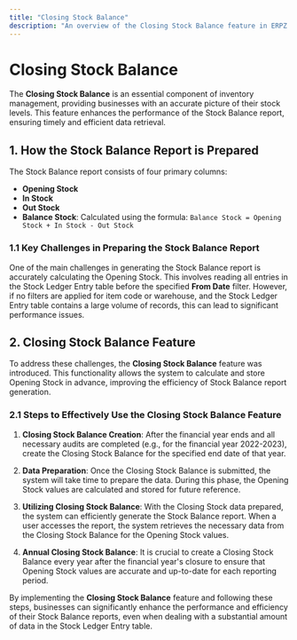 ```yaml
---
title: "Closing Stock Balance"
description: "An overview of the Closing Stock Balance feature in ERPZ for efficient inventory management."
---
```


# Closing Stock Balance

The **Closing Stock Balance** is an essential component of inventory management, providing businesses with an accurate picture of their stock levels. This feature enhances the performance of the Stock Balance report, ensuring timely and efficient data retrieval.

## 1. How the Stock Balance Report is Prepared

The Stock Balance report consists of four primary columns:

- **Opening Stock**
- **In Stock**
- **Out Stock**
- **Balance Stock**: Calculated using the formula:  `Balance Stock = Opening Stock + In Stock - Out Stock`

### 1.1 Key Challenges in Preparing the Stock Balance Report

One of the main challenges in generating the Stock Balance report is accurately calculating the Opening Stock. This involves reading all entries in the Stock Ledger Entry table before the specified **From Date** filter. However, if no filters are applied for item code or warehouse, and the Stock Ledger Entry table contains a large volume of records, this can lead to significant performance issues.

## 2. Closing Stock Balance Feature

To address these challenges, the **Closing Stock Balance** feature was introduced. This functionality allows the system to calculate and store Opening Stock in advance, improving the efficiency of Stock Balance report generation.

### 2.1 Steps to Effectively Use the Closing Stock Balance Feature

1. **Closing Stock Balance Creation**: After the financial year ends and all necessary audits are completed (e.g., for the financial year 2022-2023), create the Closing Stock Balance for the specified end date of that year.
   
2. **Data Preparation**: Once the Closing Stock Balance is submitted, the system will take time to prepare the data. During this phase, the Opening Stock values are calculated and stored for future reference.

3. **Utilizing Closing Stock Balance**: With the Closing Stock data prepared, the system can efficiently generate the Stock Balance report. When a user accesses the report, the system retrieves the necessary data from the Closing Stock Balance for the Opening Stock values.

4. **Annual Closing Stock Balance**: It is crucial to create a Closing Stock Balance every year after the financial year's closure to ensure that Opening Stock values are accurate and up-to-date for each reporting period.

By implementing the **Closing Stock Balance** feature and following these steps, businesses can significantly enhance the performance and efficiency of their Stock Balance reports, even when dealing with a substantial amount of data in the Stock Ledger Entry table.
